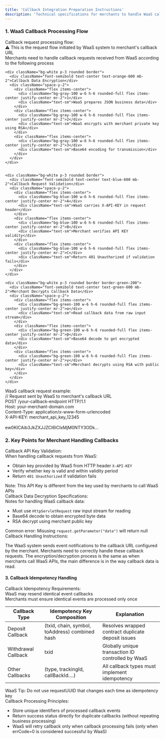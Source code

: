 ```yaml
---
title: 'Callback Integration Preparation Instructions'
description: 'Technical specifications for merchants to handle WaaS callback requests'
---
```


### 1. WaaS Callback Processing Flow
<div className="bg-orange-50 p-4 rounded-lg border border-orange-200">
  <div className="font-bold mb-3 text-orange-800">Callback request processing flow:</div>

  <div className="mb-3 p-3 bg-orange-100 rounded-lg">
    <div className="font-semibold">⚠️ This is the request flow initiated by WaaS system to merchant's callback URL</div>
    <div className="text-sm mt-1">Merchants need to handle callback requests received from WaaS according to the following process</div>
  </div>

  <div className="grid grid-cols-3 gap-4 mb-4">

    <div className="bg-white p-3 rounded border">
      <div className="font-semibold text-center text-orange-600 mb-2">Callback Data Encryption</div>
      <div className="space-y-2">
        <div className="flex items-center">
          <div className="bg-gray-100 w-6 h-6 rounded-full flex items-center justify-center mr-2">1</div>
          <div className="text-sm">WaaS prepares JSON business data</div>
        </div>
        <div className="flex items-center">
          <div className="bg-gray-100 w-6 h-6 rounded-full flex items-center justify-center mr-2">2</div>
          <div className="text-sm">WaaS encrypts with merchant private key using RSA</div>
        </div>
        <div className="flex items-center">
          <div className="bg-gray-100 w-6 h-6 rounded-full flex items-center justify-center mr-2">3</div>
          <div className="text-sm">Base64 encoding for transmission</div>
        </div>
      </div>
    </div>


    <div className="bg-white p-3 rounded border">
      <div className="font-semibold text-center text-blue-600 mb-2">Callback Request Validation</div>
      <div className="space-y-2">
        <div className="flex items-center">
          <div className="bg-blue-100 w-6 h-6 rounded-full flex items-center justify-center mr-2">A</div>
          <div className="text-sm">WaaS carries X-API-KEY in request header</div>
        </div>
        <div className="flex items-center">
          <div className="bg-blue-100 w-6 h-6 rounded-full flex items-center justify-center mr-2">B</div>
          <div className="text-sm">Merchant verifies API KEY validity</div>
        </div>
        <div className="flex items-center">
          <div className="bg-blue-100 w-6 h-6 rounded-full flex items-center justify-center mr-2">C</div>
          <div className="text-sm">Return 401 Unauthorized if validation fails</div>
        </div>
      </div>
    </div>

    <div className="bg-white p-3 rounded border border-green-200">
      <div className="font-semibold text-center text-green-600 mb-2">Merchant Decrypts Callback Data</div>
      <div className="space-y-2">
        <div className="flex items-center">
          <div className="bg-green-100 w-6 h-6 rounded-full flex items-center justify-center mr-2">α</div>
          <div className="text-sm">Read callback data from raw input stream</div>
        </div>
        <div className="flex items-center">
          <div className="bg-green-100 w-6 h-6 rounded-full flex items-center justify-center mr-2">β</div>
          <div className="text-sm">Base64 decode to get encrypted data</div>
        </div>
        <div className="flex items-center">
          <div className="bg-green-100 w-6 h-6 rounded-full flex items-center justify-center mr-2">γ</div>
          <div className="text-sm">Merchant decrypts using RSA with public key</div>
        </div>
      </div>
    </div>
  </div>

  <div className="bg-blue-50 p-3 rounded border border-blue-200">
    <div className="font-semibold">WaaS callback request example:</div>
    <div className="text-xs mt-2 bg-gray-800 text-gray-100 p-3 rounded">
      <span className="text-gray-400">// Request sent by WaaS to merchant's callback URL</span><br/>
      POST /<span className="text-blue-300">your-callback-endpoint</span> HTTP/1.1<br/>
      <span className="text-blue-300">Host: your-merchant-domain.com</span><br/>
      <span className="text-blue-300">Content-Type: application/x-www-form-urlencoded</span><br/>
      <span className="text-green-300">X-API-KEY: merchant_api_key_12345</span><br/>
      <br/>
      <span className="text-yellow-200">ew0KICAib3JkZXJJZCI6ICIxMjM0NTY3ODk...</span>
    </div>
  </div>
</div>

### 2. Key Points for Merchant Handling Callbacks
<div className="grid grid-cols-2 gap-6 mt-5">
  <div className="bg-blue-50 p-4 rounded-lg border border-blue-200">
    <div className="font-semibold mb-3">Callback API Key Validation:</div>
    <div className="mb-2 text-sm text-blue-700">When handling callback requests from WaaS:</div>
    <ul className="list-disc pl-5 space-y-1 text-sm">
      <li>Obtain key provided by WaaS from HTTP header <code>X-API-KEY</code></li>
      <li>Verify whether key is valid and within validity period</li>
      <li>Return <code>401 Unauthorized</code> if validation fails</li>
    </ul>
    <div className="mt-3 p-2 bg-blue-100 rounded text-xs">
      Note: This API Key is different from the key used by merchants to call WaaS APIs
    </div>
  </div>

  <div className="bg-green-50 p-4 rounded-lg border border-green-200">
    <div className="font-semibold mb-3">Callback Data Decryption Specifications:</div>
    <div className="mb-2 text-sm text-green-700">Notes for handling WaaS callback data:</div>
    <ul className="list-disc pl-5 space-y-1 text-sm">
      <li>Must use <code>HttpServletRequest</code> raw input stream for reading</li>
      <li>Base64 decode to obtain encrypted byte data</li>
      <li>RSA decrypt using merchant public key</li>
    </ul>
    <div className="mt-3 p-2 bg-green-100 rounded text-xs">
      Common error: Misusing <code>request.getParameter("data")</code> will return null
    </div>
  </div>
</div>

<div className="mt-4 p-3 bg-gray-100 rounded border">
  <div className="font-semibold text-gray-700">Callback Handling Instructions:</div>
  <p className="text-sm mt-1">
    The WaaS system sends event notifications to the callback URL configured by the merchant.
    Merchants need to correctly handle these callback requests.
    The encryption/decryption process is the same as when merchants call WaaS APIs,
    the main difference is in the way callback data is read.
  </p>
</div>

#### 3. Callback Idempotency Handling
<div className="bg-purple-50 p-4 rounded-lg border border-purple-200">
  <div className="font-bold mb-3">Callback Idempotency Requirements:</div>

  <div className="mb-3 p-3 bg-purple-100 rounded-lg">
    <div className="font-semibold">WaaS may resend identical event callbacks</div>
    <div className="text-sm">Merchants must ensure identical events are processed only once</div>
  </div>

  <div className="overflow-x-auto">
    <table className="w-full border-collapse">
      <thead>
        <tr className="bg-purple-100">
          <th className="border p-2">Callback Type</th>
          <th className="border p-2">Idempotency Key Composition</th>
          <th className="border p-2">Explanation</th>
        </tr>
      </thead>
      <tbody>
        <tr>
          <td className="border p-2 font-semibold">Deposit Callback</td>
          <td className="border p-2">(txid, chain, symbol, toAddress) combined hash</td>
          <td className="border p-2 text-sm">Resolves wrapped contract duplicate deposit issues</td>
        </tr>
        <tr>
          <td className="border p-2 font-semibold">Withdrawal Callback</td>
          <td className="border p-2">txid</td>
          <td className="border p-2 text-sm">Globally unique transaction ID controlled by WaaS</td>
        </tr>
        <tr>
          <td className="border p-2 font-semibold">Other Callbacks</td>
          <td className="border p-2">(type, trackingId, callBackId....)</td>
          <td className="border p-2 text-sm">All callback types must implement idempotency</td>
        </tr>
      </tbody>
    </table>
    <div className="mt-3 pt-3 border-t border-gray-200 text-xs text-gray-600">
      WaaS Tip: Do not use requestUUID that changes each time as idempotency key
    </div>
  </div>

  <div className="mt-4 p-3 bg-white rounded border">
    <div className="font-semibold mb-2">Callback Processing Principles:</div>
    <ul className="list-disc pl-5 space-y-1">
      <li>Store unique identifiers of processed callback events</li>
      <li>Return success status directly for duplicate callbacks (without repeating business processing)</li>
      <li>WaaS will retry callback only when callback processing fails (only when errCode=0 is considered successful by WaaS)</li>
    </ul>
  </div>
</div>